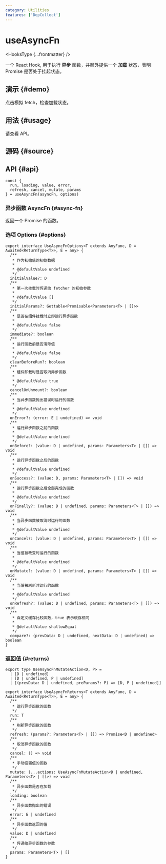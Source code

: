 ```yaml
---
category: Utilities
features: ['DepCollect']
---
```


# useAsyncFn


<HooksType {...frontmatter} />

一个 React Hook, 用于执行 **异步** 函数，并额外提供一个 **加载** 状态，表明 Promise 是否处于挂起状态。

## 演示 \{#demo}

点击模拟 fetch，检查加载状态。


<App />

## 用法 \{#usage}

请查看 API。

## 源码 \{#source}


<Source />

## API \{#api}

```tsx
const {
  run, loading, value, error,
  refresh, cancel, mutate, params
} = useAsyncFn(asyncFn, options)
```

### 异步函数 AsyncFn \{#async-fn}

返回一个 Promise 的函数。

### 选项 Options \{#options}

```tsx
export interface UseAsyncFnOptions<T extends AnyFunc, D = Awaited<ReturnType<T>>, E = any> {
  /**
   * 作为初始值的初始数据
   *
   * @defaultValue undefined
   */
  initialValue?: D
  /**
   * 第一次挂载时传递给 fetcher 的初始参数
   *
   * @defaultValue []
   */
  initialParams?: Gettable<Promisable<Parameters<T> | []>>
  /**
   * 是否在组件挂载时立即运行异步函数
   *
   * @defaultValue false
   */
  immediate?: boolean
  /**
   * 运行函数前是否清除值
   *
   * @defaultValue false
   */
  clearBeforeRun?: boolean
  /**
   * 组件卸载时是否取消异步函数
   *
   * @defaultValue true
   */
  cancelOnUnmount?: boolean
  /**
   * 当异步函数抛出错误时运行的函数
   *
   * @defaultValue undefined
   */
  onError?: (error: E | undefined) => void
  /**
   * 运行异步函数之前的函数
   *
   * @defaultValue undefined
   */
  onBefore?: (value: D | undefined, params: Parameters<T> | []) => void
  /**
   * 运行异步函数之后的函数
   *
   * @defaultValue undefined
   */
  onSuccess?: (value: D, params: Parameters<T> | []) => void
  /**
   * 运行异步函数之后全部完成的函数
   *
   * @defaultValue undefined
   */
  onFinally?: (value: D | undefined, params: Parameters<T> | []) => void
  /**
   * 当异步函数被取消时运行的函数
   *
   * @defaultValue undefined
   */
  onCancel?: (value: D | undefined, params: Parameters<T> | []) => void
  /**
   * 当值被改变时运行的函数
   *
   * @defaultValue undefined
   */
  onMutate?: (value: D | undefined, params: Parameters<T> | []) => void
  /**
   * 当值被刷新时运行的函数
   *
   * @defaultValue undefined
   */
  onRefresh?: (value: D | undefined, params: Parameters<T> | []) => void
  /**
   * 自定义缓存比较函数，true 表示缓存相同
   *
   * @defaultValue shallowEqual
   */
  compare?: (prevData: D | undefined, nextData: D | undefined) => boolean
}
```

### 返回值 \{#returns}

```tsx
export type UseAsyncFnMutateAction<D, P> =
  | [D | undefined]
  | [D | undefined, P | undefined]
  | [(prevData: D | undefined, preParams?: P) => [D, P | undefined]]

export interface UseAsyncFnReturns<T extends AnyFunc, D = Awaited<ReturnType<T>>, E = any> {
  /**
   * 运行异步函数的函数
   */
  run: T
  /**
   * 刷新异步函数的函数
   */
  refresh: (params?: Parameters<T> | []) => Promise<D | undefined>
  /**
   * 取消异步函数的函数
   */
  cancel: () => void
  /**
   * 手动设置值的函数
   */
  mutate: (...actions: UseAsyncFnMutateAction<D | undefined, Parameters<T> | []>) => void
  /**
   * 异步函数是否在加载
   */
  loading: boolean
  /**
   * 异步函数抛出的错误
   */
  error: E | undefined
  /**
   * 异步函数返回的值
   */
  value: D | undefined
  /**
   * 传递给异步函数的参数
   */
  params: Parameters<T> | []
}
```
